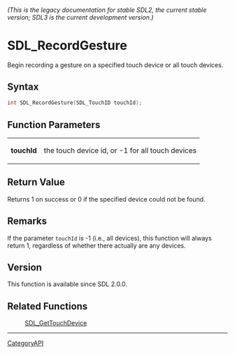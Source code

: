 ====== (This is the legacy documentation for stable SDL2, the current stable version; SDL3 is the current development version.) ======
= SDL_RecordGesture =

Begin recording a gesture on a specified touch device or all touch devices.

== Syntax ==

<syntaxhighlight lang='c'>
int SDL_RecordGesture(SDL_TouchID touchId);
</syntaxhighlight>

== Function Parameters ==

{|
|'''touchId'''
|the touch device id, or -1 for all touch devices
|}

== Return Value ==

Returns 1 on success or 0 if the specified device could not be found.

== Remarks ==

If the parameter <code>touchId</code> is -1 (i.e., all devices), this
function will always return 1, regardless of whether there actually are any
devices.

== Version ==

This function is available since SDL 2.0.0.

== Related Functions ==

:[[SDL_GetTouchDevice]]

----
[[CategoryAPI]]


